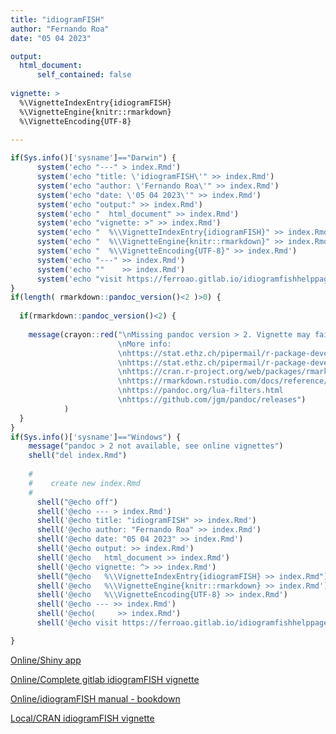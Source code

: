 ```yaml
---
title: "idiogramFISH"
author: "Fernando Roa"
date: "05 04 2023"

output:
  html_document:
      self_contained: false
    
vignette: >
  %\VignetteIndexEntry{idiogramFISH}
  %\VignetteEngine{knitr::rmarkdown}
  %\VignetteEncoding{UTF-8}
  
---
```

<!--<a name="top"></a> -->

```r
if(Sys.info()['sysname']=="Darwin") {
      system('echo "---" > index.Rmd')
      system('echo "title: \'idiogramFISH\'" >> index.Rmd')
      system('echo "author: \'Fernando Roa\'" >> index.Rmd')
      system('echo "date: \'05 04 2023\'" >> index.Rmd')
      system('echo "output:" >> index.Rmd')
      system('echo "  html_document" >> index.Rmd')
      system('echo "vignette: >" >> index.Rmd')
      system('echo "  %\\VignetteIndexEntry{idiogramFISH}" >> index.Rmd')
      system('echo "  %\\VignetteEngine{knitr::rmarkdown}" >> index.Rmd')
      system('echo "  %\\VignetteEncoding{UTF-8}" >> index.Rmd')
      system('echo "---" >> index.Rmd')
      system('echo ""    >> index.Rmd')
      system('echo "visit https://ferroao.gitlab.io/idiogramfishhelppages" >> index.Rmd')
}
if(length( rmarkdown::pandoc_version()<2 )>0) { 
  
  if(rmarkdown::pandoc_version()<2) {
    
    message(crayon::red("\nMissing pandoc version > 2. Vignette may fail because it uses lua filter for multiple bibliographies
                        \nMore info:
                        \nhttps://stat.ethz.ch/pipermail/r-package-devel/2019q2/004127.html
                        \nhttps://stat.ethz.ch/pipermail/r-package-devel/2020q1/004814.html
                        \nhttps://cran.r-project.org/web/packages/rmarkdown/vignettes/lua-filters.html
                        \nhttps://rmarkdown.rstudio.com/docs/reference/pandoc_args.html
                        \nhttps://pandoc.org/lua-filters.html
                        \nhttps://github.com/jgm/pandoc/releases")
            )
  }
}
if(Sys.info()['sysname']=="Windows") {
    message("pandoc > 2 not available, see online vignettes")
    shell("del index.Rmd")
    
    #
    #    create new index.Rmd
    #
      shell("@echo off")
      shell('@echo --- > index.Rmd')
      shell('@echo title: "idiogramFISH" >> index.Rmd')
      shell('@echo author: "Fernando Roa" >> index.Rmd')
      shell('@echo date: "05 04 2023" >> index.Rmd')
      shell('@echo output: >> index.Rmd')
      shell('@echo   html_document >> index.Rmd')
      shell('@echo vignette: ^> >> index.Rmd')
      shell("@echo   %\\VignetteIndexEntry{idiogramFISH} >> index.Rmd")
      shell('@echo   %\\VignetteEngine{knitr::rmarkdown} >> index.Rmd')
      shell('@echo   %\\VignetteEncoding{UTF-8} >> index.Rmd')
      shell('@echo --- >> index.Rmd')
      shell('@echo(     >> index.Rmd')
      shell('@echo visit https://ferroao.gitlab.io/idiogramfishhelppages >> index.Rmd')

}
```
  
[Online/Shiny app](https://ferroao.gitlab.io/manualidiogramfish/shiny-app.html){target="_blank"}

[Online/Complete gitlab idiogramFISH vignette](https://ferroao.gitlab.io/idiogramfishhelppages){target="_blank"}

[Online/idiogramFISH manual - bookdown](https://ferroao.gitlab.io/manualidiogramfish){target="_blank"}

[Local/CRAN idiogramFISH vignette](index.html){target="_blank"}

